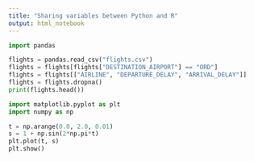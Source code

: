 ```yaml
---
title: "Sharing variables between Python and R"
output: html_notebook
---
```



```python
import pandas

flights = pandas.read_csv("flights.csv")
flights = flights[flights["DESTINATION_AIRPORT"] == "ORD"]
flights = flights[["AIRLINE", "DEPARTURE_DELAY", "ARRIVAL_DELAY"]]
flights = flights.dropna()
print(flights.head())
```

```python
import matplotlib.pyplot as plt
import numpy as np

t = np.arange(0.0, 2.0, 0.01)
s = 1 + np.sin(2*np.pi*t)
plt.plot(t, s)
plt.show()
```

